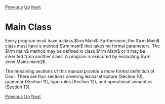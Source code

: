 [[Bool|Previous]] [[The Cool Reference Manual|Up]] [[Lexical Structure|Next]]
= Main Class =

Every program must have a class $\rm Main$. Furthermore, the $\rm Main$ class must have a method $\rm main$ that takes no formal parameters. The $\rm main$ method may be defined in class $\rm Main$ or it may be inherited from another class. A program is executed by evaluating $\rm (new Main).main()$.

The remaining sections of this manual provide a more formal definition of Cool. There are four sections covering lexical structure (Section 10), grammar (Section 11), type rules (Section 12), and operational semantics (Section 13).

[[Bool|Previous]] [[The Cool Reference Manual|Up]] [[Lexical Structure|Next]]